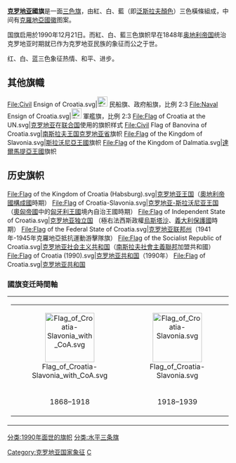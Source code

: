 {{unreferenced|time=2018-01-27T06:41:45+00:00}}
{{Infobox flag
| Name         = 克罗地亚共和国国旗
| Image        = Flag of Croatia.svg
| Nickname     = 
| Morenicks    =
| Use          = 111000
| Symbol       =
| Proportion   = 1:2
| Adoption     = 1990年12月21日
| Design       = 是一面[[三色旗|三色旗]]，由紅、白、藍 （即[[泛斯拉夫顏色|泛斯拉夫顏色]]）三橫條組成，中有[[克羅地亞國徽|國徽]]。採用於1990年12月21日 （紅、白、藍的樣式在1848年已經出現）。
| Designer     = 
| Type         = National
| Image2       = Civil Ensign of Croatia.svg
| Nickname2    =
| Morenicks2   =
| Use2         = 000110
| Symbol2      =
| Proportion2  = 2:3
| Adoption2    = 1992年
| Design2      = 
| Designer2    =
| Image3       = Naval Ensign of Croatia.svg
| Nickname3    =
| Morenicks3   =
| Use3         = 000001
| Symbol3      =
| Proportion3  = 2:3
| Adoption3    = 1992年
| Design3      = 
| Designer3    =
}}
'''[[克罗地亚|克罗地亚]]國旗'''是一面[[三色旗|三色旗]]，由紅、白、藍（即[[泛斯拉夫顏色|泛斯拉夫顏色]]）三色橫條組成，中间有[[克羅地亞國徽|克羅地亞國徽]]图案。

国旗启用於1990年12月21日。而紅、白、藍三色旗帜早在1848年[[奥地利帝国|奥地利帝国]]统治克罗地亚时期就已作为克罗地亚民族的象征而公之于世。

红、白、蓝三色象征热情、和平、进步。

== 其他旗幟 ==
<gallery>
File:Civil Ensign of Croatia.svg|[[File:FIAV_000110.svg|23px]] 民船旗、政府船旗，比例 2:3
File:Naval Ensign of Croatia.svg|[[File:FIAV_000001.svg|23px]] 軍艦旗，比例 2:3
File:Flag of Croatia at the UN.svg|[[克罗地亚|克罗地亚]]在[[联合国|联合国]]使用的旗帜样式
File:Civil Flag of Banovina of Croatia.svg|[[南斯拉夫王国|南斯拉夫王国]][[克罗地亚省|克罗地亚省]]旗帜
File:Flag of the Kingdom of Slavonia.svg|[[斯拉沃尼亞王國|斯拉沃尼亞王國]]旗帜
File:Flag of the Kingdom of Dalmatia.svg|[[達爾馬提亞王國|達爾馬提亞王國]]旗帜
</gallery>

==历史旗帜==
<gallery>
File:Flag of the Kingdom of Croatia (Habsburg).svg|[[克罗地亚王国|克罗地亚王国]]（[[奧地利帝國|奧地利帝國]][[構成國|構成國]]時期）
File:Flag of Croatia-Slavonia.svg|[[克罗地亚-斯拉沃尼亚王国|克罗地亚-斯拉沃尼亚王国]]（[[奧匈帝國|奧匈帝國]]中的[[外萊塔尼亞|匈牙利王國]]境內自治王國時期）
File:Flag of Independent State of Croatia.svg|[[克罗地亚独立国|克罗地亚独立国]] （極右法西斯政權[[烏斯塔沙|烏斯塔沙]]、[[義大利王國_(1861年-1946年)|義大利]][[保護國|保護國]]時期）
File:Flag of the Federal State of Croatia.svg|[[克罗地亚联邦州|克罗地亚联邦州]]（1941年-1945年克羅地亞抵抗運動游擊隊旗）
File:Flag of the Socialist Republic of Croatia.svg|[[克罗地亚社会主义共和国|克罗地亚社会主义共和国]]（[[南斯拉夫社會主義聯邦|南斯拉夫社會主義聯邦]]加盟共和國）
File:Flag of Croatia (1990).svg|[[克罗地亚共和国|克罗地亚共和国]]（1990年）
File:Flag of Croatia.svg|[[克罗地亚共和国|克罗地亚共和国]]
</gallery>
===國旗变迁時間軸===
{| cellpadding="0" cellspacing="0" style="margin:auto; border:1px solid #ccc; background:#fff;"
|-
|
{| cellspacing=3 cellpadding=3 style="background:#fff;"
|-

| style="width:180px; text-align:center;" | [[File:Flag_of_Croatia-Slavonia_with_CoA.svg|112px]]
| style="width:180px; text-align:center;" | [[File:Flag_of_Croatia-Slavonia.svg|112px]]
| style="width:180px; text-align:center;" | [[File:Flag_of_Banate_of_Croatia_(1939-1941).svg|112px]]
| style="width:180px; text-align:center;" | [[File:Flag_of_Independent_State_of_Croatia.svg|112px]]
| style="width:180px; text-align:center;" | [[File:Flag_of_the_Federal_State_of_Croatia.svg|112px]]
| style="width:180px; text-align:center;" | [[File:Flag_of_the_Socialist_Republic_of_Croatia.svg|112px]]
| style="width:180px; text-align:center;" | [[File:Flag_of_the_Republic_of_Croatia_in_1990.svg|112px]]
| style="width:180px; text-align:center;" | [[File:Flag_of_Croatia.svg|112px]]
|-
| align=center | 1868–1918
| align=center | 1918–1939
| align=center | 1939–1941
| align=center | 1941–1945
| align=center | 1944–1963
| align=center | 1963–1990
| align=center | 1990–1991
| align=center | 1991–至今
|}
|}
{{欧洲各国国旗}}
[[Category:克罗地亚国家象征|Category:克罗地亚国家象征]]
[[Category:國旗|C]]
[[分类:1990年面世的旗帜|分类:1990年面世的旗帜]]
[[分类:水平三条旗|分类:水平三条旗]]